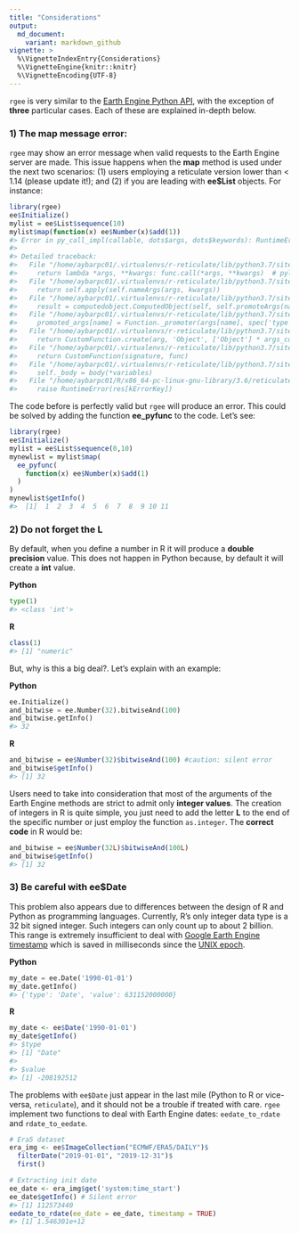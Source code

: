 ```yaml
---
title: "Considerations"
output:
  md_document:
    variant: markdown_github
vignette: >
  %\VignetteIndexEntry{Considerations}
  %\VignetteEngine{knitr::knitr}
  %\VignetteEncoding{UTF-8}
---
```


`rgee` is very similar to the [Earth Engine Python API](https://pypi.org/project/earthengine-api/), with the exception of **three** particular cases. Each of these are explained in-depth below.

### 1) The **map** message error:

`rgee` may show an error message when valid requests to the Earth Engine server are made. This issue happens when the **map** method is used under the next two scenarios: (1) users employing a reticulate version lower than < 1.14 (please update it!); and (2) if you are leading with **ee$List** objects. For instance:

```r
library(rgee)
ee$Initialize()
mylist = ee$List$sequence(10)
mylist$map(function(x) ee$Number(x)$add(1))
#> Error in py_call_impl(callable, dots$args, dots$keywords): RuntimeError: Evaluation error: argument "x" is missing, with no default.
#> 
#> Detailed traceback: 
#>   File "/home/aybarpc01/.virtualenvs/r-reticulate/lib/python3.7/site-packages/ee/apifunction.py", line 205, in <lambda>
#>     return lambda *args, **kwargs: func.call(*args, **kwargs)  # pylint: disable=unnecessary-lambda
#>   File "/home/aybarpc01/.virtualenvs/r-reticulate/lib/python3.7/site-packages/ee/function.py", line 67, in call
#>     return self.apply(self.nameArgs(args, kwargs))
#>   File "/home/aybarpc01/.virtualenvs/r-reticulate/lib/python3.7/site-packages/ee/function.py", line 80, in apply
#>     result = computedobject.ComputedObject(self, self.promoteArgs(named_args))
#>   File "/home/aybarpc01/.virtualenvs/r-reticulate/lib/python3.7/site-packages/ee/function.py", line 107, in promoteArgs
#>     promoted_args[name] = Function._promoter(args[name], spec['type'])
#>   File "/home/aybarpc01/.virtualenvs/r-reticulate/lib/python3.7/site-packages/ee/__init__.py", line 242, in _Promote
#>     return CustomFunction.create(arg, 'Object', ['Object'] * args_count)
#>   File "/home/aybarpc01/.virtualenvs/r-reticulate/lib/python3.7/site-packages/ee/customfunction.py", line 121, in create
#>     return CustomFunction(signature, func)
#>   File "/home/aybarpc01/.virtualenvs/r-reticulate/lib/python3.7/site-packages/ee/customfunction.py", line 47, in __init__
#>     self._body = body(*variables)
#>   File "/home/aybarpc01/R/x86_64-pc-linux-gnu-library/3.6/reticulate/python/rpytools/call.py", line 21, in python_function
#>     raise RuntimeError(res[kErrorKey])
```

The code before is perfectly valid but `rgee` will produce an error. This could be solved by adding the function **ee_pyfunc** to the code. Let's see:

```r
library(rgee)
ee$Initialize()
mylist = ee$List$sequence(0,10)
mynewlist = mylist$map(
  ee_pyfunc(
    function(x) ee$Number(x)$add(1)   
  )
)
mynewlist$getInfo()
#>  [1]  1  2  3  4  5  6  7  8  9 10 11
```

### 2) Do not forget the **L**

By default, when you define a number in R it will produce a **double precision** value. This does not happen in Python because, by default it will create a **int** value.

**Python**
```python
type(1)
#> <class 'int'>
```

**R**
```r
class(1)
#> [1] "numeric"
```

But, why is this a big deal?. Let’s explain with an example:

**Python**
```python
ee.Initialize()
and_bitwise = ee.Number(32).bitwiseAnd(100)
and_bitwise.getInfo()
#> 32
```

**R**
```r
and_bitwise = ee$Number(32)$bitwiseAnd(100) #caution: silent error
and_bitwise$getInfo()
#> [1] 32
```

Users need to take into consideration that most of the arguments of the Earth Engine methods are strict to admit only **integer values**. The creation of integers in R is quite simple, you just need to add the letter **L** to the end of the specific number or just employ the function `as.integer`. The **correct code** in R would be:

```r
and_bitwise = ee$Number(32L)$bitwiseAnd(100L)
and_bitwise$getInfo()
#> [1] 32
```

### 3) Be careful with **ee$Date**

This problem also appears due to differences between the design of R and Python as programming languages. Currently, R’s only integer data type is a 32 bit signed integer. Such integers can only count up to about 2 billion. This range is extremely insufficient to deal with [Google Earth Engine timestamp](https://developers.google.com/earth-engine/glossary) which is saved in milliseconds since the [UNIX epoch](https://en.wikipedia.org/wiki/Unix_time).

**Python**
```python
my_date = ee.Date('1990-01-01')
my_date.getInfo()
#> {'type': 'Date', 'value': 631152000000}
```

**R**
```r
my_date <- ee$Date('1990-01-01')
my_date$getInfo()
#> $type
#> [1] "Date"
#> 
#> $value
#> [1] -208192512
```

The problems with `ee$Date` just appear in the last mile (Python to R or vice-versa, `reticulate`), and it should not be a trouble if treated with care. `rgee` implement two functions to deal with Earth Engine dates: `eedate_to_rdate` and `rdate_to_eedate`.

```r
# Era5 dataset
era_img <- ee$ImageCollection("ECMWF/ERA5/DAILY")$
  filterDate("2019-01-01", "2019-12-31")$
  first()

# Extracting init date
ee_date <- era_img$get('system:time_start')
ee_date$getInfo() # Silent error
#> [1] 112573440
eedate_to_rdate(ee_date = ee_date, timestamp = TRUE)
#> [1] 1.546301e+12
```
